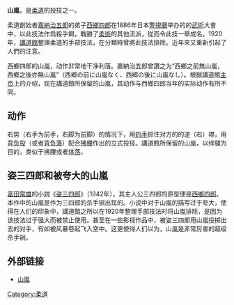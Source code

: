{{japanese|japanese=山嵐|kana=やまあらし|romaji=Yama Arasi}}
'''山嵐'''，是[[柔道|柔道]]的投技之一。

柔道創始者[[嘉納治五郎|嘉納治五郎]]的弟子[[西鄉四郎|西鄉四郎]]在1886年日本[[警視廳|警視廳]]举办的的[[武術|武術]]大會中，以此技法作爲殺手鐧，戰勝了[[柔術|柔術]]的其他流派，從而令此技一舉成名。1920年，[[講道館|講道館]]整理柔道的手部技法，在分類時曾將此技法排除。近年來又重新引起了人們的注意。

西鄉四郎的山嵐，动作非常地干净利落。嘉納治五郎曾讚之为“西鄉之前無山嵐，西鄉之後亦無山嵐”（西郷の前に山嵐なく、西郷の後に山嵐なし）。根据講道館[[主页|主页]]上的介绍，现在講道館所保留的山嵐，其动作与西鄉四郎当年的实际动作有所不同。

==动作==
右势（右手为前手，右脚为前脚）的情况下，用[[钓手|钓手]]抓住对方的的逆（右）襟，用[[背负投|背负投]]（或者[[背负落|背负落]]）配合[[拂腰|拂腰]]作出的立式投技。講道館所保留的山嵐，以绊腿为目的，类似于拂腰或者[[体落|体落]]。

==姿三四郎和被夸大的山嵐==
[[富田常雄|富田常雄]]的小説《[[姿三四郎|姿三四郎]]》（1942年），其主人公三四郎的原型便是[[西鄉四郎|西鄉四郎]]。本作中的山嵐是作为三四郎的杀手锏出现的。小说中对于山嵐的描写过于夸大，使得在人们的印象中，講道館之所以在1920年整理手部技法时将山嵐排除，是因为该技法过于强大而被禁止使用。甚至在一些影视作品中，被姿三四郎用山嵐投掷出去的对手，有如被风暴卷起飞入空中。这更使得人们以为，山嵐是非常厉害的超级杀手锏。

{{Sport-stub}}

[[Category:柔道|Category:柔道]]

==外部链接==
*[http://www.token.co.jp/pr/judo/dictionary/technique/nage/te/yamaarasi/ 山嵐] {{Wayback|url=http://www.token.co.jp/pr/judo/dictionary/technique/nage/te/yamaarasi/ |date=20090228083633 }}